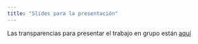 ---
title: "Slides para la presentación"
---

Las transparencias para presentar el trabajo en grupo están [aquí](slides_trabajo_grupo.qmd)
